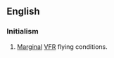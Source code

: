 ==English==

===Initialism===
{{rfc-header|Initialism}}
{{head|en|initialism}}

# {{context|aviation|lang=en}} [[marginal|Marginal]] [[VFR]] flying conditions.